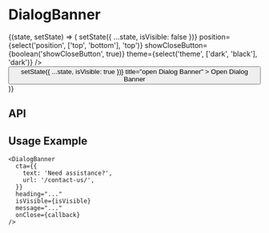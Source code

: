 
<Meta
  title="Components/DialogBanner"
  component={DialogBanner}
  decorators={[withKnobs]}
/>

# DialogBanner

<Preview>
  <Story name="Base component">
    <State initialState={{ isVisible: false }}>
      {(state, setState) => (
        <Fragment>
          <DialogBanner
            cta={{
              text: 'Need assistance?',
              url: '/contact-us/',
            }}
            heading={text('heading', 'Maximum allowed quantity exceeded.')}
            isVisible={state.isVisible}
            message={text(
              'message',
              'Our apologies, You have exceeded the maximum allowed quantity of this item.',
            )}
            onClose={() => setState({ ...state, isVisible: false })}
            position={select('position', ['top', 'bottom'], 'top')}
            showCloseButton={boolean('showCloseButton', true)}
            theme={select('theme', ['dark', 'black'], 'dark')}
          />
          <Button
            onClick={() => setState({ ...state, isVisible: true })}
            title="open Dialog Banner"
          >
            Open Dialog Banner
          </Button>
        </Fragment>
      )}
    </State>
  </Story>
</Preview>

## API

<Props of={DialogBanner} />

## Usage Example

```
<DialogBanner
  cta={{
    text: 'Need assistance?',
    url: '/contact-us/',
  }}
  heading="..."
  isVisible={isVisible}
  message="..."
  onClose={callback}
/>
```
